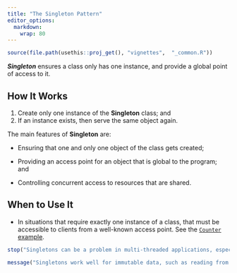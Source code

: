 ```yaml
---
title: "The Singleton Pattern"
editor_options: 
  markdown: 
    wrap: 80
---
```


```r
source(file.path(usethis::proj_get(), "vignettes",  "_common.R"))
```

<!-- One line about what the function does -->

***Singleton*** ensures a class only has one instance, and provide a global
point of access to it.

## How It Works

1.  Create only one instance of the **Singleton** class; and
2.  If an instance exists, then serve the same object again.

The main features of **Singleton** are:

-   Ensuring that one and only one object of the class gets created;

-   Providing an access point for an object that is global to the program; and

-   Controlling concurrent access to resources that are shared.

## When to Use It

-   In situations that require exactly one instance of a class, that must be
    accessible to clients from a well-known access point. See the [`Counter`
    example](#example-1).

```r
stop("Singletons can be a problem in multi-threaded applications, especially when they manipulate mutable data.")
```

```r
message("Singletons work well for immutable data, such as reading from some data source, since anything that can’t change isn’t going to run into thread clash problems.")
```


